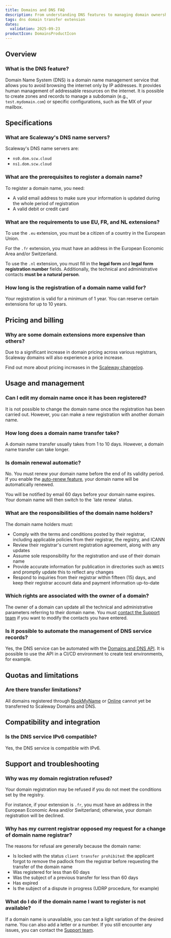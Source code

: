 ```yaml
---
title: Domains and DNS FAQ
description: From understanding DNS features to managing domain ownership, explore everything you need to know about domains and DNS zones with Domains and DNS.
tags: dns domain transfer extension
dates:
  validation: 2025-09-23
productIcon: DomainsProductIcon
---
```


## Overview

### What is the DNS feature?

Domain Name System (DNS) is a domain name management service that allows you to avoid browsing the internet only by IP addresses. It provides human management of addressable resources on the internet. It is possible to create zones and records to manage a subdomain (e.g., `test.mydomain.com`) or specific configurations, such as the MX of your mailbox.

## Specifications

### What are Scaleway's DNS name servers?

Scaleway's DNS name servers are:

- `ns0.dom.scw.cloud`
- `ns1.dom.scw.cloud`

### What are the prerequisites to register a domain name?

To register a domain name, you need:

- A valid email address to make sure your information is updated during the whole period of registration
- A valid debit or credit card

### What are the requirements to use EU, FR, and NL extensions?

To use the `.eu` extension, you must be a citizen of a country in the European Union.

For the `.fr` extension, you must have an address in the European Economic Area and/or Switzerland.

To use the `.nl` extension, you must fill in the **legal form** and **legal form registration number** fields. Additionally, the technical and administrative contacts **must be a natural person**.

### How long is the registration of a domain name valid for?

Your registration is valid for a minimum of 1 year.
You can reserve certain extensions for up to 10 years.

## Pricing and billing

### Why are some domain extensions more expensive than others?

Due to a significant increase in domain pricing across various registrars, Scaleway domains will also experience a price increase.

Find out more about pricing increases in the [Scaleway changelog](/changelog/?product=domains-and-dns).

## Usage and management

### Can I edit my domain name once it has been registered?

It is not possible to change the domain name once the registration has been carried out. However, you can make a new registration with another domain name.

### How long does a domain name transfer take?

A domain name transfer usually takes from 1 to 10 days. However, a domain name transfer can take longer.

### Is domain renewal automatic?

No. You must renew your domain name before the end of its validity period.
If you enable the [auto-renew feature](/domains-and-dns/how-to/configure-autorenew/), your domain name will be automatically renewed.

<Message type="tip">
  You will be notified by email 60 days before your domain name expires. Your domain name will then switch to the `late renew` status.
</Message>

### What are the responsibilities of the domain name holders?

The domain name holders must:

- Comply with the terms and conditions posted by their registrar, including applicable policies from their registrar, the registry, and ICANN
- Review their registrar's current registration agreement, along with any updates
- Assume sole responsibility for the registration and use of their domain name
- Provide accurate information for publication in directories such as `WHOIS` and promptly update this to reflect any changes
- Respond to inquiries from their registrar within fifteen (15) days, and keep their registrar account data and payment information up-to-date

### Which rights are associated with the owner of a domain?

The owner of a domain can update all the technical and administrative parameters referring to their domain name. You must [contact the Support team](https://console.scaleway.com/support/tickets/create) if you want to modify the contacts you have entered.

### Is it possible to automate the management of DNS service records?

Yes, the DNS service can be automated with the [Domains and DNS API](https://www.scaleway.com/en/developers/api/domains-and-dns/). It is possible to use the API in a CI/CD environment to create test environments, for example.

## Quotas and limitations

### Are there transfer limitations?

All domains registered through [BookMyName](https://www.bookmyname.com/) or [Online](https://console.online.net/en/login) cannot yet be transferred to Scaleway Domains and DNS.

## Compatibility and integration

### Is the DNS service IPv6 compatible?

Yes, the DNS service is compatible with IPv6.

## Support and troubleshooting

### Why was my domain registration refused?

Your domain registration may be refused if you do not meet the conditions set by the registry.

For instance, if your extension is `.fr`, you must have an address in the European Economic Area and/or Switzerland; otherwise, your domain registration will be declined.

### Why has my current registrar opposed my request for a change of domain name registrar?

The reasons for refusal are generally because the domain name:

- Is locked with the status `client transfer prohibited`: the applicant forgot to remove the padlock from the registrar before requesting the transfer of the domain name
- Was registered for less than 60 days
- Was the subject of a previous transfer for less than 60 days
- Has expired
- Is the subject of a dispute in progress (UDRP procedure, for example)

### What do I do if the domain name I want to register is not available?

If a domain name is unavailable, you can test a light variation of the desired name. You can also add a letter or a number. If you still encounter any issues, you can contact the [Support team](https://console.scaleway.com/support/tickets).